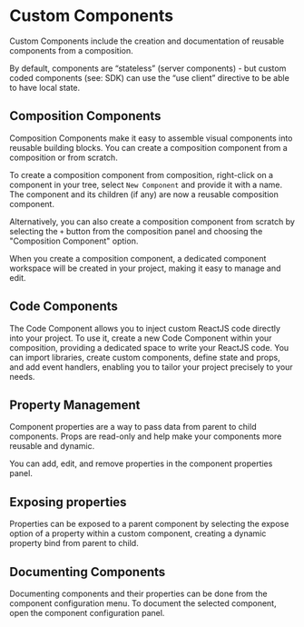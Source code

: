 
# Custom Components

Custom Components include the creation and documentation of reusable components from a composition.

<Callout>
  By default, components are “stateless” (server components) - but custom coded components (see: SDK) can use the “use client” directive to be able to have local state.
</Callout>

## Composition Components
Composition Components make it easy to assemble visual components into reusable building blocks. You can create a composition component from a composition or from scratch.

To create a composition component from composition, right-click on a component in your tree, select `New
Component` and provide it with a name. The component and its children (if any) are now a reusable composition component. 

Alternatively, you can also create a composition component from scratch by selecting the `+` button from the composition panel and choosing the "Composition Component" option. 

When you create a composition component, a dedicated component workspace will be created in your project, making it easy to manage and edit.

## Code Components

The Code Component allows you to inject custom ReactJS code directly into your project. To use it, create a new Code Component within your composition, providing a dedicated space to write your ReactJS code. You can import libraries, create custom components, define state and props, and add event handlers, enabling you to tailor your project precisely to your needs.

## Property Management 

Component properties are a way to pass data from parent to child components. Props are read-only and help make your components more reusable and dynamic. 

You can add, edit, and remove properties in the component properties panel. 

## Exposing properties

Properties can be exposed to a parent component by selecting the expose option of a property within a custom component, creating a dynamic property bind from parent to child.

## Documenting Components 

Documenting components and their properties can be done from the component configuration menu. To document the selected component, open the component configuration panel.